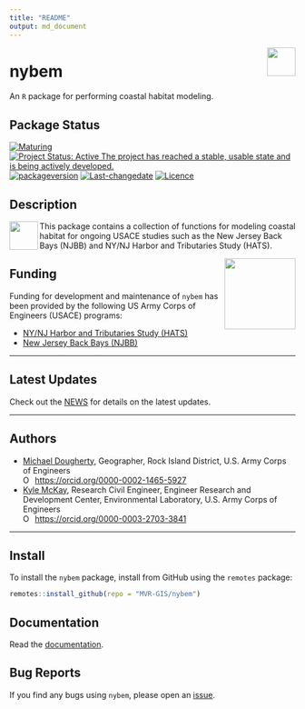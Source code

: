 ```yaml
---
title: "README"
output: md_document
---
```


<!-- README.md is generated from README.Rmd. Please edit that file -->

<img src="man/figures/castle.png" width=50 align="right" />

# nybem
An `R` package for performing coastal habitat modeling. 

## Package Status
[![Maturing](https://img.shields.io/badge/lifecycle-maturing-blue.svg)](https://www.tidyverse.org/lifecycle)
[![Project Status: Active The project has reached a stable, usable state and is being actively developed.](https://www.repostatus.org/badges/latest/active.svg)](https://www.repostatus.org/#active)
[![packageversion](https://img.shields.io/badge/Package%20version-0.1.8-orange.svg?style=flat-square)](commits/master)
[![Last-changedate](https://img.shields.io/badge/last%20change-`r gsub('-', '--', Sys.Date())`-yellowgreen.svg)](/commits/master)
[![Licence](https://img.shields.io/badge/licence-CC0-blue.svg)](http://choosealicense.com/licenses/cc0-1.0/)

## Description

<img src="man/figures/r_logo.png" width=50 align="left" />

This package contains a collection of functions for modeling coastal habitat for ongoing USACE studies such as the New Jersey Back Bays (NJBB) and NY/NJ Harbor and Tributaries Study (HATS). 

<img src="man/figures/HDQLO-03_h120.jpg" width=125 align="right" />

## Funding
Funding for development and maintenance of `nybem` has been provided by the following US Army Corps of Engineers (USACE) programs:

* [NY/NJ Harbor and Tributaries Study (HATS)](https://www.nan.usace.army.mil/Missions/Civil-Works/Projects-in-New-York/New-York-New-Jersey-Harbor-Tributaries-Focus-Area-Feasibility-Study/)
* [New Jersey Back Bays (NJBB)](https://www.nap.usace.army.mil/Missions/Civil-Works/New-Jersey-Back-Bays-Study/)

***  

## Latest Updates   
Check out the [NEWS](NEWS.md) for details on the latest updates.  

***  

## Authors  
* [Michael Dougherty](mailto:Michael.P.Dougherty@usace.army.mil), Geographer, Rock Island District, U.S. Army Corps of Engineers <div itemscope itemtype="https://schema.org/Person"><a itemprop="sameAs" content="https://orcid.org/0000-0002-1465-5927" href="https://orcid.org/0000-0002-1465-5927" target="orcid.widget" rel="me noopener noreferrer" style="vertical-align:top;"> <img src="https://orcid.org/sites/default/files/images/orcid_16x16.png" style="width:1em;margin-right:.5em;" alt="ORCID iD icon">https://orcid.org/0000-0002-1465-5927</a></div>   
* [Kyle McKay](mailto:Kyle.McKay@usace.army.mil), Research Civil Engineer, Engineer Research and Development Center, Environmental Laboratory, U.S. Army Corps of Engineers <div itemscope itemtype="https://schema.org/Person"><a itemprop="sameAs" content="https://orcid.org/0000-0003-2703-3841" href="https://orcid.org/0000-0002-1465-5927" target="orcid.widget" rel="me noopener noreferrer" style="vertical-align:top;"> <img src="https://orcid.org/sites/default/files/images/orcid_16x16.png" style="width:1em;margin-right:.5em;" alt="ORCID iD icon">https://orcid.org/0000-0003-2703-3841</a></div>

***

## Install
To install the `nybem` package, install from GitHub using the `remotes` package:
```r
remotes::install_github(repo = "MVR-GIS/nybem")
```

## Documentation
Read the [documentation](https://mvr-gis.github.io/nybem/). 

## Bug Reports
If you find any bugs using `nybem`, please open an [issue](https://github.com/MVR-GIS/nybem/issues). 
